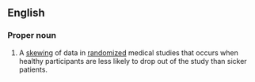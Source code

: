 ==English==

===Proper noun===
{{en-proper noun}}

# {{label|en|medicine|statistics}} A [[skewing]] of data in [[randomized]] medical studies that occurs when healthy participants are less likely to drop out of the study than sicker patients.